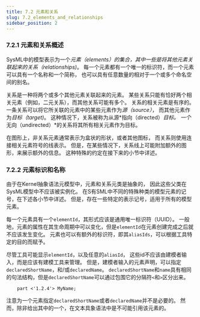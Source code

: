 ```yaml
---
title: 7.2 元素和关系
slug: 7.2_elements_and_relationships
sidebar_position: 2
---
```


### 7.2.1 元素和关系概述

SysML中的模型表示为一个*元素（elements）*的集合，其中一些是将其他元素关联起来的*关系（relationships)*。
每一个元素都有一个唯一的标识符，而一个元素可以具有一个名称和一个简称，
也可以具有任意数量的相对于一个或多个命名空间的别名。

关系是一种将两个或多个其他元素关联起来的元素。
某些关系只能有恰好两个相关元素（例如，二元关系），而其他关系可能有多个。
关系的相关元素是有序的。
一条关系可以将它所关联的元素中的某些元素作为*源（source）*， 
而其他元素作为*目标（target)*。
这种情况下，关系被称为从源*指向（directed）*目标。 
一个*无向（undirected）*的关系将其所有相关元素作为目标。

在图形上，非关系元素通常表示为盒状的形状，或者其他图标，
而关系则使用连接相关元素符号的线表示。
但是，在某些情况下，关系线上可能附加额外的图形，来展示额外的信息。
这种特殊的约定在接下来的小节中详述。

### 7.2.2 元素标识和名称

由于在Kernel抽象语法元模型中，元素和关系元类是抽象的，
因此这些父类在SysML模型中不应该被实例化。
在S有SML中不同的特殊种类的模型元素的记号，在下述各小节中详述。
但是，存在一些特定的表示记号，适用于所有的模型元素。

每一个元素具有一个`elementId`，其形式应该是通用唯一标识符（UUID）。
一般地，元素的属性在其生命周期中可以变化，但是`elementId`在元素创建完成之后就不应该发生变化。
元素也可以有额外的标识符，即其`aliasIds`，可以根据工具特定的目的而赋予。

尽管工具可能显示`elementId`，以及任意的`aliasId`， 
这些id不应该由建模者输入，而是应该有建模工具来管理。
但是，建模者输入的元素声明，可以指定`declaredShortName`，和/或`declaredName`。 
`declaredShortName`和`name`具有相同的句法结构，但是`declaredShortName`可以通过包围它的分隔符`<`和`>`区分出来。

```sysml
    part <'1.2.4'> MyName;
```

注意为一个元素指定`declaredShortName`或者`declaredName`并不是必要的。
然而，除非给出其中的一个，在文本具象语法中是不可能引用该元素的。

